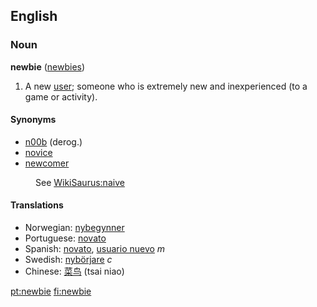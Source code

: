 ==English==
===Noun===
'''newbie''' ([[newbies]])

#{{slang}} A new [[user]]; someone who is extremely new and inexperienced (to a game or activity).

====Synonyms====

*[[n00b]] (derog.)
*[[novice]]
*[[newcomer]]
:See [[WikiSaurus:naive]]

====Translations====
*Norwegian: [[nybegynner]]
*Portuguese: [[novato]]
*Spanish: [[novato]], [[usuario nuevo]] ''m''
*Swedish: [[nybörjare]] ''c''
*Chinese: [[菜鸟]] (tsai niao)

[[pt:newbie]]
[[fi:newbie]]